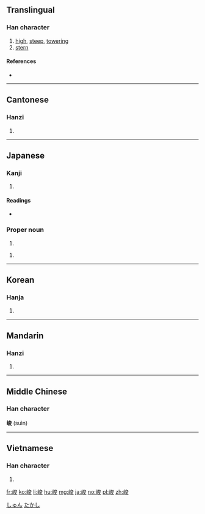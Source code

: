 ==Translingual==

===Han character===
{{Han char|rn=46|rad=山|as=07|sn=10|four=23747|canj=UICE|ids=⿰山夋}}

# [[high]], [[steep]], [[towering]]
# [[stern]]

====References====
* {{Han ref|kx=0312.120|dkj=08116|dj=0612.170|hdz=10776.160|uh=5CFB|ud=23803|bh=AE6D|bd=44653}}

----

==Cantonese==

===Hanzi===
{{yue-hanzi|jyut=[[zeon3]]|y=jeun3}}

# {{defn|lang=yue|sort=山07}}

----

==Japanese==

===Kanji===
{{ja-kanji|grade=|rs=山07}}

# {{defn|lang=ja|sort=山07}}

====Readings====
* {{ja-readings|on=[[しゅん]] (shun)|kun=[[たかい]] (takai), [[けわしい]] (kewashii)}}

===Proper noun===
{{ja-pos|k|proper|hira=しゅん|rom=Shun}}

# {{given name|male|lang=ja}}

{{ja-pos|k|proper|hira=たかし|rom=Takashi}}

# {{given name|male|lang=ja}}

[[Category:Japanese male given names|しゅん]]
[[Category:Japanese male given names|たかし]]

----

==Korean==

===Hanja===
{{ko-hanja|hangeul=준|rv=jun|mr=chun}}

# {{defn|lang=ko|sort=山07}}

----

==Mandarin==

===Hanzi===
{{cmn-hanzi|pin=[[jùn]] ([[jun4]])|wg=chün<sup>4</sup>}}

# {{defn|lang=cmn|sort=山07}}

----

==Middle Chinese==

===Han character===
'''峻''' (suìn)

----

==Vietnamese==

===Han character===
{{vi-hantu|[[tuấn]]|rs=山07}}

# {{defn|lang=vi|sort=山07}}

[[fr:峻]]
[[ko:峻]]
[[li:峻]]
[[hu:峻]]
[[mg:峻]]
[[ja:峻]]
[[no:峻]]
[[pl:峻]]
[[zh:峻]]